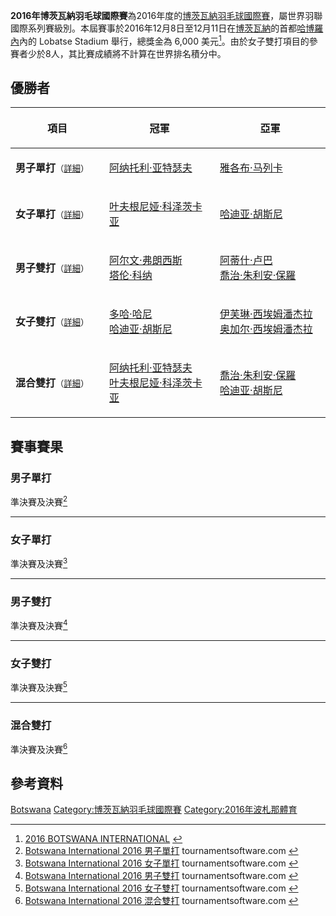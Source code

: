 {{noteTA|G1=Badminton}}
{{infobox badminton event
|name           = 2016年博茨瓦納羽毛球國際賽
|image          = 
|size           = 
|caption        =
|dates          = 2016年12月8日－12月11日
|number_edition = 
|level          = 4B
|prize_money    = 6,000 美元
|location       = {{BOT}}[[哈博羅內|哈博羅內]]
|venue          = Lobatse Stadium
|previous       = 2015年博茨瓦納羽毛球國際賽
|next           = 2017年博茨瓦納羽毛球國際賽
}}
'''2016年博茨瓦納羽毛球國際賽'''為2016年度的[[博茨瓦納羽毛球國際賽|博茨瓦納羽毛球國際賽]]，屬世界羽聯國際系列賽級別。本屆賽事於2016年12月8日至12月11日在[[博茨瓦納|博茨瓦納]]的首都[[哈博羅內|哈博羅內]]內的 Lobatse Stadium 舉行，總獎金為 6,000 美元<ref>[http://badmintonindia.org/download/tournaments/16BotswanaInvite.pdf 2016 BOTSWANA INTERNATIONAL] {{Wayback|url=http://badmintonindia.org/download/tournaments/16BotswanaInvite.pdf |date=20190214150249 }}{{en}}</ref>。由於女子雙打項目的參賽者少於8人，其比賽成績將不計算在世界排名積分中。
== 優勝者 ==
{| class=wikitable style="font-size:small"
!width="200"|項目
!width="250"|冠軍
!width="250"|亞軍
|-
|'''男子單打'''<small>（[[#男子單打|詳細]]）</small>
|{{flagicon|RUS}} [[阿纳托利·亚特瑟夫|阿纳托利·亚特瑟夫]]
|{{flagicon|RSA}} [[雅各布·马列卡|雅各布·马列卡]]
|-
|'''女子單打'''<small>（[[#女子單打|詳細]]）</small>
|{{flagicon|RUS}} [[叶夫根尼娅·科泽茨卡亚|叶夫根尼娅·科泽茨卡亚]]
|{{flagicon|EGY}} [[哈迪亚·胡斯尼|哈迪亚·胡斯尼]]
|-
|'''男子雙打'''<small>（[[#男子雙打|詳細]]）</small>
|{{flagicon|IND}} [[阿尔文·弗朗西斯|阿尔文·弗朗西斯]]<br/>{{flagicon|IND}} [[塔伦·科纳|塔伦·科纳]]
|{{flagicon|MRI}} [[阿蒂什·卢巴|阿蒂什·卢巴]]<br/>{{flagicon|MRI}} [[喬治·朱利安·保羅|喬治·朱利安·保羅]]
|-
|'''女子雙打'''<small>（[[#女子雙打|詳細]]）</small>
|{{flagicon|EGY}} [[多哈·哈尼|多哈·哈尼]]<br/>{{flagicon|EGY}} [[哈迪亚·胡斯尼|哈迪亚·胡斯尼]]
|{{flagicon|ZAM}} [[伊芙琳·西埃姆潘杰拉|伊芙琳·西埃姆潘杰拉]]<br/>{{flagicon|ZAM}} [[奥加尔·西埃姆潘杰拉|奥加尔·西埃姆潘杰拉]]
|-
|'''混合雙打'''<small>（[[#混合雙打|詳細]]）</small>
|{{flagicon|RUS}} [[阿纳托利·亚特瑟夫|阿纳托利·亚特瑟夫]]<br/>{{flagicon|RUS}} [[叶夫根尼娅·科泽茨卡亚|叶夫根尼娅·科泽茨卡亚]]
|{{flagicon|MRI}} [[喬治·朱利安·保羅|喬治·朱利安·保羅]]<br/>{{flagicon|EGY}} [[哈迪亚·胡斯尼|哈迪亚·胡斯尼]]
|}

== 賽事賽果 ==
=== 男子單打 ===
;準決賽及決賽<ref name="MS">[http://bwf.tournamentsoftware.com/sport/draw.aspx?id=653A7E21-ABA0-4892-968F-0420619B7EF4&draw=1 Botswana International 2016 男子單打] tournamentsoftware.com {{en}}</ref>
{{4TeamBracket-Tennis3-v2
| team-width=200
| RD1-seed1=1
| RD1-team1='''{{flagicon|RSA}} [[雅各布·马列卡|雅各布·马列卡]]
| RD1-score1-1='''21
| RD1-score1-2=19
| RD1-score1-3='''21
| RD1-seed2=3
| RD1-team2={{flagicon|BEL}} [[马克西姆·莫雷尔斯|马克西姆·莫雷尔斯]]
| RD1-score2-1=18
| RD1-score2-2='''21
| RD1-score2-3=11

| RD1-seed3=4
| RD1-team3='''{{flagicon|RUS}} [[阿纳托利·亚特瑟夫|阿纳托利·亚特瑟夫]]
| RD1-score3-1='''21
| RD1-score3-2='''21
| RD1-score3-3=
| RD1-seed4=2
| RD1-team4={{flagicon|ITA}} [[罗萨里奥·马达洛尼|罗萨里奥·马达洛尼]]
| RD1-score4-1=17
| RD1-score4-2=7
| RD1-score4-3=

| RD2-seed1=1
| RD2-team1={{flagicon|RSA}} [[雅各布·马列卡|雅各布·马列卡]]
| RD2-score1-1=10
| RD2-score1-2=18
| RD2-score1-3=
| RD2-seed2=4
| RD2-team2='''{{flagicon|RUS}} [[阿纳托利·亚特瑟夫|阿纳托利·亚特瑟夫]]
| RD2-score2-1='''21
| RD2-score2-2='''21
| RD2-score2-3=
}}
----

=== 女子單打 ===
;準決賽及決賽<ref name="WS">[http://bwf.tournamentsoftware.com/sport/draw.aspx?id=653A7E21-ABA0-4892-968F-0420619B7EF4&draw=2 Botswana International 2016 女子單打] tournamentsoftware.com {{en}}</ref>
{{4TeamBracket-Tennis3-v2
| team-width=200
| RD1-seed1=1
| RD1-team1='''{{flagicon|EGY}} [[哈迪亚·胡斯尼|哈迪亚·胡斯尼]]
| RD1-score1-1='''21
| RD1-score1-2='''21
| RD1-score1-3=
| RD1-seed2=3
| RD1-team2={{flagicon|ZAM}} [[奥加尔·西埃姆潘杰拉|奥加尔·西埃姆潘杰拉]]
| RD1-score2-1=14
| RD1-score2-2=14
| RD1-score2-3=

| RD1-seed3=
| RD1-team3={{flagicon|EGY}} [[多哈·哈尼|多哈·哈尼]]
| RD1-score3-1=10
| RD1-score3-2=10
| RD1-score3-3=
| RD1-seed4=2
| RD1-team4='''{{nowrap|{{flagicon|RUS}} [[叶夫根尼娅·科泽茨卡亚|叶夫根尼娅·科泽茨卡亚]]}}
| RD1-score4-1='''21
| RD1-score4-2='''21
| RD1-score4-3=

| RD2-seed1=1
| RD2-team1={{flagicon|EGY}} [[哈迪亚·胡斯尼|哈迪亚·胡斯尼]]
| RD2-score1-1=8
| RD2-score1-2=13
| RD2-score1-3=
| RD2-seed2=2
| RD2-team2='''{{nowrap|{{flagicon|RUS}} [[叶夫根尼娅·科泽茨卡亚|叶夫根尼娅·科泽茨卡亚]]}}
| RD2-score2-1='''21
| RD2-score2-2='''21
| RD2-score2-3=
}}
----

=== 男子雙打 ===
;準決賽及決賽<ref name="MD">[http://bwf.tournamentsoftware.com/sport/draw.aspx?id=653A7E21-ABA0-4892-968F-0420619B7EF4&draw=3 Botswana International 2016 男子雙打] tournamentsoftware.com {{en}}</ref>
{{4TeamBracket-Tennis3-v2
| team-width=200
| RD1-seed1=1
| RD1-team1='''{{flagicon|IND}} [[阿尔文·弗朗西斯|阿尔文·弗朗西斯]]<br/> {{flagicon|IND}} [[塔伦·科纳|塔伦·科纳]]
| RD1-score1-1='''21
| RD1-score1-2='''21
| RD1-score1-3=
| RD1-seed2=
| RD1-team2={{nowrap|{{flagicon|ZAM}} [[琼戈·埃兹拉·穆伦加|琼戈·埃兹拉·穆伦加]]<br/> {{flagicon|ZAM}} [[卡隆波·穆伦加|卡隆波·穆伦加]]}}
| RD1-score2-1=9
| RD1-score2-2=16
| RD1-score2-3=

| RD1-seed3=
| RD1-team3='''{{nowrap|{{flagicon|EGY}} [[阿卜杜勒拉赫曼·阿卜杜勒哈基姆|阿卜杜勒拉赫曼·阿卜杜勒哈基姆]]<br/> {{flagicon|MRI}} [[克里斯托弗·保罗|克里斯托弗·保罗]]}}
| RD1-score3-1='''21
| RD1-score3-2=15
| RD1-score3-3=18
| RD1-seed4=
| RD1-team4='''{{flagicon|MRI}} [[阿蒂什·卢巴|阿蒂什·卢巴]]<br/> {{flagicon|MRI}} [[喬治·朱利安·保羅|喬治·朱利安·保羅]]
| RD1-score4-1=16
| RD1-score4-2='''21
| RD1-score4-3='''21

| RD2-seed1=1
| RD2-team1='''{{flagicon|IND}} [[阿尔文·弗朗西斯|阿尔文·弗朗西斯]]<br/> {{flagicon|IND}} [[塔伦·科纳|塔伦·科纳]]
| RD2-score1-1='''21
| RD2-score1-2='''21
| RD2-score1-3=
| RD2-seed2=
| RD2-team2={{nowrap|{{flagicon|MRI}} [[阿蒂什·卢巴|阿蒂什·卢巴]]<br/> {{flagicon|MRI}} [[喬治·朱利安·保羅|喬治·朱利安·保羅]]}}
| RD2-score2-1=12
| RD2-score2-2=19
| RD2-score2-3=
}}
----

=== 女子雙打 ===
;準決賽及決賽<ref name="WD">[http://bwf.tournamentsoftware.com/sport/draw.aspx?id=653A7E21-ABA0-4892-968F-0420619B7EF4&draw=4 Botswana International 2016 女子雙打] tournamentsoftware.com {{en}}</ref>
{{4TeamBracket-Tennis3-v2
| team-width=200
| RD1-seed1=1
| RD1-team1='''{{flagicon|EGY}} [[多哈·哈尼|多哈·哈尼]]<br/> {{flagicon|EGY}} [[哈迪亚·胡斯尼|哈迪亚·胡斯尼]]
| RD1-score1-1='''21
| RD1-score1-2='''21
| RD1-score1-3=
| RD1-seed2=
| RD1-team2={{flagicon|ZAM}} [[伊丽莎白·切佩莱米|伊丽莎白·切佩莱米]]<br/> {{flagicon|ZAM}} [[恩甘威·美扬博|恩甘威·美扬博]]
| RD1-score2-1=16
| RD1-score2-2=6
| RD1-score2-3=

| RD1-seed3=
| RD1-team3={{nowrap|{{flagicon|BOT}} [[Botho_Makubate|Botho Makubate]]<br/> {{flagicon|BOT}} [[Leungo_Bronia_Tshweneetsile|Leungo Bronia Tshweneetsile]]}}
| RD1-score3-1='''21
| RD1-score3-2=15
| RD1-score3-3=11
| RD1-seed4=
| RD1-team4='''{{flagicon|ZAM}} [[伊芙琳·西埃姆潘杰拉|伊芙琳·西埃姆潘杰拉]]<br/> {{flagicon|ZAM}} [[奥加尔·西埃姆潘杰拉|奥加尔·西埃姆潘杰拉]]
| RD1-score4-1=19
| RD1-score4-2='''21
| RD1-score4-3='''21

| RD2-seed1=1
| RD2-team1='''{{flagicon|EGY}} [[多哈·哈尼|多哈·哈尼]]<br/> {{flagicon|EGY}} [[哈迪亚·胡斯尼|哈迪亚·胡斯尼]]
| RD2-score1-1='''21
| RD2-score1-2='''21
| RD2-score1-3=
| RD2-seed2=
| RD2-team2={{flagicon|ZAM}} [[伊芙琳·西埃姆潘杰拉|伊芙琳·西埃姆潘杰拉]]<br/> {{flagicon|ZAM}} [[奥加尔·西埃姆潘杰拉|奥加尔·西埃姆潘杰拉]]
| RD2-score2-1=16
| RD2-score2-2=17
| RD2-score2-3=
}}
----

=== 混合雙打 ===
;準決賽及決賽<ref name="XD">[http://bwf.tournamentsoftware.com/sport/draw.aspx?id=653A7E21-ABA0-4892-968F-0420619B7EF4&draw=5 Botswana International 2016 混合雙打] tournamentsoftware.com {{en}}</ref>
{{4TeamBracket-Tennis3-v2
| team-width=200
| RD1-seed1=1
| RD1-team1='''{{nowrap|{{flagicon|RUS}} [[阿纳托利·亚特瑟夫|阿纳托利·亚特瑟夫]]<br/> {{flagicon|RUS}} [[叶夫根尼娅·科泽茨卡亚|叶夫根尼娅·科泽茨卡亚]]}}
| RD1-score1-1='''21
| RD1-score1-2='''21
| RD1-score1-3=
| RD1-seed2=
| RD1-team2={{flagicon|ZAM}} [[琼戈·埃兹拉·穆伦加|琼戈·埃兹拉·穆伦加]]<br/> {{flagicon|ZAM}} [[伊芙琳·西埃姆潘杰拉|伊芙琳·西埃姆潘杰拉]]
| RD1-score2-1=9
| RD1-score2-2=7
| RD1-score2-3=

| RD1-seed3=
| RD1-team3='''{{flagicon|MRI}} [[喬治·朱利安·保羅|喬治·朱利安·保羅]]<br/> {{flagicon|EGY}} [[哈迪亚·胡斯尼|哈迪亚·胡斯尼]]
| RD1-score3-1=19
| RD1-score3-2='''21
| RD1-score3-3='''21
| RD1-seed4=2
| RD1-team4={{flagicon|ZAM}} [[朱马·穆沃沃|朱马·穆沃沃]]<br/> {{flagicon|ZAM}} [[奥加尔·西埃姆潘杰拉|奥加尔·西埃姆潘杰拉]]
| RD1-score4-1='''21
| RD1-score4-2=16
| RD1-score4-3=17

| RD2-seed1=1
| RD2-team1='''{{nowrap|{{flagicon|RUS}} [[阿纳托利·亚特瑟夫|阿纳托利·亚特瑟夫]]<br/> {{flagicon|RUS}} [[叶夫根尼娅·科泽茨卡亚|叶夫根尼娅·科泽茨卡亚]]}}
| RD2-score1-1='''21
| RD2-score1-2='''21
| RD2-score1-3=
| RD2-seed2=
| RD2-team2={{flagicon|MRI}} [[喬治·朱利安·保羅|喬治·朱利安·保羅]]<br/> {{flagicon|EGY}} [[哈迪亚·胡斯尼|哈迪亚·胡斯尼]]
| RD2-score2-1=12
| RD2-score2-2=10
| RD2-score2-3=
}}

== 參考資料 ==
{{Reflist}}

[[Category:2016年世界羽聯國際系列賽|Botswana]]
[[Category:博茨瓦納羽毛球國際賽|Category:博茨瓦納羽毛球國際賽]]
[[Category:2016年波札那體育|Category:2016年波札那體育]]